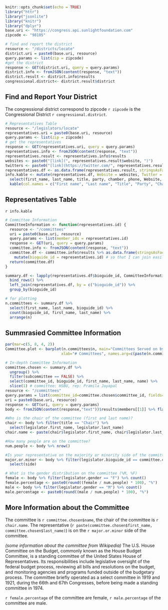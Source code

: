 ```r
knitr::opts_chunk$set(echo = TRUE)
library("httr")
library("jsonlite")
library("knitr")
library("dplyr")
base.uri <- "https://congress.api.sunlightfoundation.com"
zipcode <- "98105"
```

```r
# find and report the district
resource <- "/districts/locate"
district.uri = paste0(base.uri, resource)
query.params <- list(zip = zipcode)
#get the district
response <- GET(district.uri, query = query.params)
district.info <- fromJSON(content(response, "text"))
district.result <- district.info$results
congressional.district<- district.result$district
```

## Find and Report Your District

The congressional district correspond to zipcode `r zipcode` is the Congressional District `r congressional.district`.

```r
# Representatives Table
resource <- "/legislators/locate"
representatives.uri = paste0(base.uri, resource)
query.params <- list(zip = zipcode)
# get the representatives
response <- GET(representatives.uri, query = query.params)
representatives.info <- fromJSON(content(response, "text"))
representatives.result <- representatives.info$results
websites <- paste0("[link](", representatives.result$website, ")")
twitters <- paste0("[link](https://twitter.com/", representatives.result$twitter_id, ")")
representatives.df <- as.data.frame(representatives.result, stringsAsFactors = FALSE) 
info.kable <- mutate(representatives.df, Website = websites, Twitter = twitters) %>% 
  select(first_name, last_name, title, party, chamber, phone, Website, Twitter) %>%
  kable(col.names = c("First name", "Last name", "Title", "Party", "Chamber", "Phone", "Website", "Twitter"))

```

## Representatives Table

`r info.kable`

```r
# Committee Information
CommitteeInformation <- function(representatives.id) {
  resource <- "/committees"
  uri = paste0(base.uri, resource)
  query.params <- list(member_ids = representatives.id)
  response <- GET(uri, query = query.params)
  committee.info <- fromJSON(content(response, "text"))
  committee.df <- committee.info$results %>% as.data.frame(stringsAsFactors = FALSE) %>%
    mutate(bioguide_id = representatives.id) # so that I can join easily
  return(committee.df)
}

summary.df <- lapply(representatives.df$bioguide_id, CommitteeInformation) %>% 
  bind_rows() %>%
  left_join(representatives.df, by = c("bioguide_id")) %>%
  group_by(bioguide_id)

# for plotting
n.committees <- summary.df %>% 
  select(first_name, last_name, bioguide_id) %>% 
  count(bioguide_id, first_name, last_name) %>%
  arrange(n)
```

## Summrasied Committee Information

```r
par(mar=c(5, 8, 4, 2))
Committee.plot <- barplot(n.committees$n, main="Committees Served on by Each Rep", horiz=TRUE,las = 1,
                         xlab="# Committees", names.arg=c(paste(n.committees$first_name, n.committees$last_name)))
```


```r
# In-depth Committee Information
committee.chosen <- summary.df %>% 
  ungroup() %>%
  filter(subcommittee == FALSE) %>% 
  select(committee_id, bioguide_id, first_name, last_name, name) %>%
  slice(1) # committee: HSBU, rep: Pramila Jayapal
resource <- "/committees"
query.params = list(committee_id=committee.chosen$committee_id, fields="members")
uri = paste0(base.uri, resource)
response <- GET(uri, query = query.params)
body <- fromJSON(content(response,"text"))$results$members[[1]] %>% flatten()

#Who is the chair of the committee (first and last name)?
chair <- body %>% filter(title == "Chair") %>% 
  select(legislator.first_name, legislator.last_name)
chair.name <- paste(chair$legislator.first_name, chair$legislator.last_name)

#How many people are on the committee?
num.people <- body %>% nrow()

#Is your representative on the majority or minority side of the committee?
major.or.minor <- body %>% filter(legislator.bioguide_id == committee.chosen$bioguide_id) %>%
  select(side)

# What is the gender distribution on the committee (%M, %F)
female <- body %>% filter(legislator.gender == "F") %>% count()
female.percentage <- paste0(round((female / num.people) * 100), "%")
male <- body %>% filter(legislator.gender == "M") %>% count()
male.percentage <- paste0(round((male / num.people) * 100), "%")
```

## More Information about the Committee 

The committee is `r committee.chosen$name`,
the chair of the committee is `r chair.name`.
The representative (`r paste(committee.chosen$first_name, committee.chosen$last_name)`) is on the `r major.or.minor` side of the committee.

_(some information about the committee from Wikipedia)_
The U.S. House Committee on the Budget, commonly known as the House Budget Committee, is a standing committee of the United States House of Representatives. Its responsibilities include legislative oversight of the federal budget process, reviewing all bills and resolutions on the budget, and monitoring agencies and programs funded outside of the budgetary process. The committee briefly operated as a select committee in 1919 and 1921, during the 66th and 67th Congresses, before being made a standing committee in 1974.

`r female.percentage` of the committee are female, `r male.percentage` of the  committee are male.



